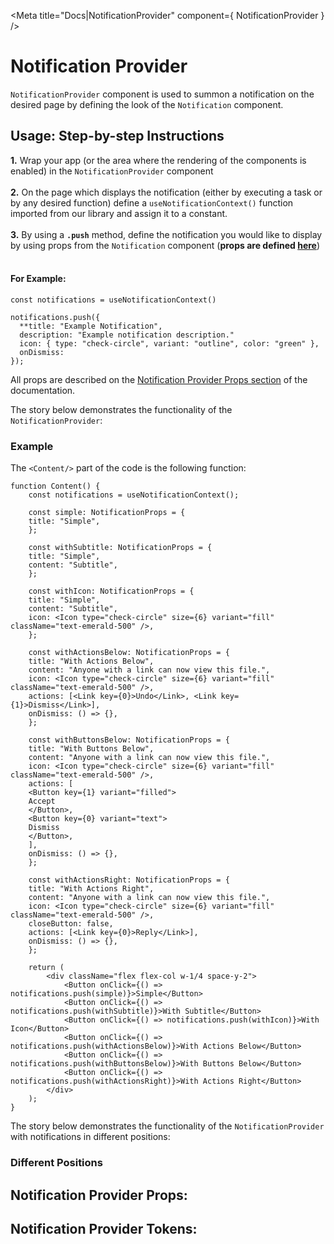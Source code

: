 


<Meta title="Docs|NotificationProvider" component={ NotificationProvider } />

# Notification Provider

`NotificationProvider` component is used to summon a notification on the desired page by defining
the look of the `Notification` component.

## Usage: Step-by-step Instructions

  **1.** Wrap your app (or the area where the rendering of the components is enabled) in the `NotificationProvider`
component <br /> <br />
  **2.** On the page which displays the notification (either by executing a task or by any desired function) define
a `useNotificationContext()` function imported from our library and assign it to a constant. <br /> <br />
  **3.** By using a **`.push`** method, define the notification you would like to display by using props
  from the `Notification` component (**props are defined [here](/docs/component-library-alert-notification--with-actions-right#notification-props)**) <br /> <br />

#### For Example:

```tsx
const notifications = useNotificationContext()

notifications.push({
  **title: "Example Notification",
  description: "Example notification description."
  icon: { type: "check-circle", variant: "outline", color: "green" },
  onDismiss:
});
```

All props are described on the [Notification Provider Props section](/docs/component-library-alert-notificationprovider--example#notification-provider-props)
of the documentation.

The story below demonstrates the functionality of the `NotificationProvider`:

### Example

<Canvas>
  <Story id="component-library-alert-notificationprovider--example" />
</Canvas>

The `<Content/>` part of the code is the following function:

```tsx
function Content() {
    const notifications = useNotificationContext();

    const simple: NotificationProps = {
    title: "Simple",
    };

    const withSubtitle: NotificationProps = {
    title: "Simple",
    content: "Subtitle",
    };

    const withIcon: NotificationProps = {
    title: "Simple",
    content: "Subtitle",
    icon: <Icon type="check-circle" size={6} variant="fill" className="text-emerald-500" />,
    };

    const withActionsBelow: NotificationProps = {
    title: "With Actions Below",
    content: "Anyone with a link can now view this file.",
    icon: <Icon type="check-circle" size={6} variant="fill" className="text-emerald-500" />,
    actions: [<Link key={0}>Undo</Link>, <Link key={1}>Dismiss</Link>],
    onDismiss: () => {},
    };

    const withButtonsBelow: NotificationProps = {
    title: "With Buttons Below",
    content: "Anyone with a link can now view this file.",
    icon: <Icon type="check-circle" size={6} variant="fill" className="text-emerald-500" />,
    actions: [
    <Button key={1} variant="filled">
    Accept
    </Button>,
    <Button key={0} variant="text">
    Dismiss
    </Button>,
    ],
    onDismiss: () => {},
    };

    const withActionsRight: NotificationProps = {
    title: "With Actions Right",
    content: "Anyone with a link can now view this file.",
    icon: <Icon type="check-circle" size={6} variant="fill" className="text-emerald-500" />,
    closeButton: false,
    actions: [<Link key={0}>Reply</Link>],
    onDismiss: () => {},
    };

    return (
        <div className="flex flex-col w-1/4 space-y-2">
            <Button onClick={() => notifications.push(simple)}>Simple</Button>
            <Button onClick={() => notifications.push(withSubtitle)}>With Subtitle</Button>
            <Button onClick={() => notifications.push(withIcon)}>With Icon</Button>
            <Button onClick={() => notifications.push(withActionsBelow)}>With Actions Below</Button>
            <Button onClick={() => notifications.push(withButtonsBelow)}>With Buttons Below</Button>
            <Button onClick={() => notifications.push(withActionsRight)}>With Actions Right</Button>
        </div>
    );
}
```

The story below demonstrates the functionality of the `NotificationProvider` with notifications in different positions:

### Different Positions

<Canvas>
  <Story id="component-library-alert-notificationprovider--different-positions" />
</Canvas>

## Notification Provider Props:

<ArgsTable of={NotificationProvider} />

## Notification Provider Tokens:
<ThemeTokens component="NotificationProvider"/>

